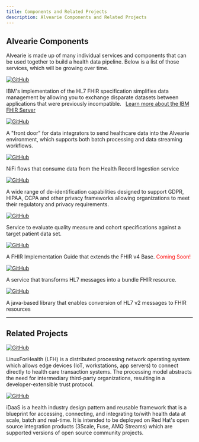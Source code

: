 ```yaml
---
title: Components and Related Projects
description: Alvearie Components and Related Projects
---
```


## Alvearie Components

Alvearie is made up of many individual services and components that can be used together to build a health 
data pipeline. Below is a list of those services, which will be growing over time.

<p/>






<Row>
<Column colMd={2} colLg={3} noGutterMdLeft>
<ResourceCard  actionIcon="launch" color="dark"
      title="IBM FHIR Server"
      href="https://ibm.github.io/FHIR/">

<a href="https://github.com/ibm/fhir"><img src="../../images/gitHubWhiteSmall.png" alt="GitHub"/></a>

</ResourceCard>
</Column>
<Column colMd={6} colLg={9} noGutterMdLeft>
IBM's implementation of the HL7 FHIR specification simplifies data management by allowing you to exchange disparate datasets 
between applications that were previously incompatible.  &nbsp;
<a href="https://www.ibm.com/products/fhir-server" target="_blank">Learn more about the IBM FHIR Server</a>
</Column>
</Row>

<Row>
<Column colMd={2} colLg={3} noGutterMdLeft>
<ResourceCard  actionIcon="launch" color="dark"
      title="Health Record Ingestion"
      href="https://alvearie.github.io/HRI/">

<a href="https://github.com/Alvearie/HRI"><img src="../../images/gitHubWhiteSmall.png" alt="GitHub"/></a>

</ResourceCard>
</Column>
<Column colMd={6} colLg={9} noGutterMdLeft>
	A "front door" for data integrators to send healthcare data into the Alvearie environment, which supports both batch 
	processing and data streaming workflows.
</Column>
</Row>

<Row>
<Column colMd={2} colLg={3} noGutterMdLeft>
<ResourceCard  actionIcon="" color="dark"
      title="HRI Pipeline Adapters">

<a href="https://github.com/Alvearie/hri-pipeline-adapters"><img src="../../images/gitHubWhiteSmall.png" alt="GitHub"/></a>

</ResourceCard>
</Column>
<Column colMd={6} colLg={9} noGutterMdLeft>
NiFi flows that consume data from the Health Record Ingestion service
</Column>
</Row>

<Row>
<Column colMd={2} colLg={3} noGutterMdLeft>
<ResourceCard  actionIcon="" color="dark"
      title="Data De-Identification">

<a href="https://github.com/Alvearie/de-identification"><img src="../../images/gitHubWhiteSmall.png" alt="GitHub"/></a>

</ResourceCard>
</Column>
<Column colMd={6} colLg={9} noGutterMdLeft>
A wide range of de-identification capabilities designed to support GDPR, HIPAA, CCPA and other privacy frameworks allowing organizations to meet their regulatory and privacy requirements.
</Column>
</Row>

<Row>
<Column colMd={2} colLg={3} noGutterMdLeft>
<ResourceCard  actionIcon="launch" color="dark"
      title="Quality Measure and Cohort Service"
      href="https://alvearie.github.io/quality-measure-and-cohort-service/">

<a href="https://github.com/Alvearie/quality-measure-and-cohort-service"><img src="../../images/gitHubWhiteSmall.png" alt="GitHub"/></a>

</ResourceCard>
</Column>
<Column colMd={6} colLg={9} noGutterMdLeft>
Service to evaluate quality measure and cohort specifications against a target patient data set.
</Column>
</Row>

<Row>
<Column colMd={2} colLg={3} noGutterMdLeft>
<ResourceCard  actionIcon="" color="dark"
      title="Alvearie FHIR Implementation Guide">

<a href="https://github.com/Alvearie/alvearie-fhir-ig"><img src="../../images/gitHubWhiteSmall.png" alt="GitHub"/></a>

</ResourceCard>
</Column>
<Column colMd={6} colLg={9} noGutterMdLeft>
A FHIR Implementation Guide that extends the FHIR v4 Base.  <font color="red">Coming Soon!</font>
</Column>
</Row>

<Row>
<Column colMd={2} colLg={3} noGutterMdLeft>
<ResourceCard  actionIcon="" color="dark"
      title="HL7 Ingestion Service">

<a href="https://github.com/Alvearie/hl7-resource-generator-service"><img src="../../images/gitHubWhiteSmall.png" alt="GitHub"/></a>

</ResourceCard>
</Column>
<Column colMd={6} colLg={9} noGutterMdLeft>
A service that transforms HL7 messages into a bundle FHIR resource.
</Column>
</Row>

<Row>
<Column colMd={2} colLg={3} noGutterMdLeft>
<ResourceCard  actionIcon="" color="dark"
      title="HL7 to FHIR Converter">

<a href="https://github.com/LinuxForHealth/hl7v2-fhir-converter"><img src="../../images/gitHubWhiteSmall.png" alt="GitHub"/></a>

</ResourceCard>
</Column>
<Column colMd={6} colLg={9} noGutterMdLeft>
A java-based library that enables conversion of HL7 v2 messages to FHIR resources
</Column>
</Row>

<hr/>
<p/>

## Related Projects

<Row>
<Column colMd={2} colLg={3} noGutterMdLeft>
<ResourceCard  actionIcon="launch" color="dark"
      title="Linux for Health Connect"
      href="https://linuxforhealth.github.io/docs/">

<a href="https://github.com/LinuxForHealth/connect"><img src="../../images/gitHubWhiteSmall.png" alt="GitHub"/></a>

</ResourceCard>
</Column>
<Column colMd={6} colLg={9} noGutterMdLeft>
LinuxForHealth (LFH) is a distributed processing network operating system which allows edge devices (IoT, workstations, app servers) to connect directly to health care transaction systems. The processing model abstracts the need for intermediary third-party organizations, resulting in a developer-extensible trust protocol.
</Column>
</Row>

<Row>
<Column colMd={2} colLg={3} noGutterMdLeft>
<ResourceCard  actionIcon="launch" color="dark"
      title="Intelligent Data as a Service (iDaaS)"
      href="https://connectedhealth-idaas.io/">

<a href="https://github.com/RedHat-Healthcare"><img src="../../images/gitHubWhiteSmall.png" alt="GitHub"/></a>

</ResourceCard>
</Column>
<Column colMd={6} colLg={9} noGutterMdLeft>
iDaaS is a health industry design pattern and reusable framework that is a blueprint for
accessing, connecting, and integrating to/with health data at scale, batch and real-time.
It is intended to be deployed on Red Hat's open source integration products (3Scale, Fuse, AMQ Streams)
which are supported versions of open source community projects.
</Column>
</Row>
<p/>
